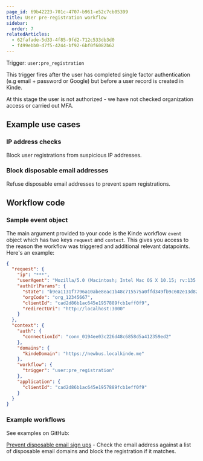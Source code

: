 ```yaml
---
page_id: 69b42223-701c-4707-b961-e52c7cb05399
title: User pre-registration workflow
sidebar:
  order: 7
relatedArticles:
  - 62fafade-5d33-4f85-9fd2-712c533db3d0
  - f499ebb0-d7f5-4244-bf92-6bf0f6082b62
---
```


Trigger: `user:pre_registration`

This trigger fires after the user has completed single factor authentication (e.g email + password or Google) but before a user record is created in Kinde.

<Aside type="warning">

At this stage the user is not authorized - we have not checked organization access or carried out MFA.

</Aside>

## Example use cases

### IP address checks

Block user registrations from suspicious IP addresses.

### Block disposable email addresses

Refuse disposable email addresses to prevent spam registrations.

## Workflow code

### Sample event object

The main argument provided to your code is the Kinde workflow `event` object which has two keys `request` and `context`. This gives you access to the reason the workflow was triggered and additional relevant datapoints. Here's an example:

```json
{
  "request": {
    "ip": "***",
    "userAgent": "Mozilla/5.0 (Macintosh; Intel Mac OS X 10.15; rv:135.0) Gecko/20100101 Firefox/135.0",
    "authUrlParams": {
      "state": "b9ea1131f7796a10abe8eac1b48c715575a0ffd349fb9c602e13d824",
      "orgCode": "org_12345667",
      "clientId": "cad2d86b1ac645e1957889fcb1eff0f9",
      "redirectUri": "http://localhost:3000"
    }
  },
  "context": {
    "auth": {
      "connectionId": "conn_0194ee03c226d48c6858d5a412359ed2"
    },
    "domains": {
      "kindeDomain": "https://newbus.localkinde.me"
    },
    "workflow": {
      "trigger": "user:pre_registration"
    },
    "application": {
      "clientId": "cad2d86b1ac645e1957889fcb1eff0f9"
    }
  }
}
```

### Example workflows

See examples on GitHub:

[Prevent disposable email sign ups](https://github.com/kinde-starter-kits/workflow-examples/blob/main/preUserRegistration/blockDisposableEmails.ts) - Check the email address against a list of disposable email domains and block the registration if it matches.
